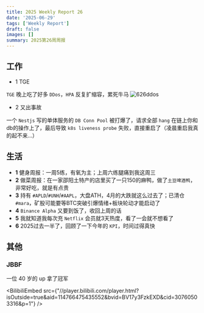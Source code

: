```yaml
---
title: 2025 Weekly Report 26
date: '2025-06-29'
tags: ['Weekly Report']
draft: false
images: []
summary: 2025第26周周报
---
```


<TOCInline toc={props.toc}/>

## 工作

- 1 TGE

`TGE` 晚上吃了好多 `DDos`，`HPA` 反复扩缩容，累死牛马
![626ddos](/static/images/2025-w26/626ddos.jpg)

- 2 又出事故

一个 `Nestjs` 写的单体服务的 `DB Conn Pool` 被打爆了，请求全部 `hang` 在链上你和db的操作上了，最后导致 `k8s liveness probe` 失败，直接重启了（凌晨重启我真的起不来...）

## 生活

- **1** 健身周报：一周5练，有氧为主；上周六练腿痛到我这周三
- **2** 做菜周报：在一家邵阳土特产的店里买了一只150的麻鸭，做了`土豆啤酒鸭`，非常好吃，就是有点贵
- **3** 持有 `#APLD`/`#UNH`/`#AAPL`，大盘ATH，4月的大跌就这么过去了；已清仓 `#mara`，矿股可能要等BTC突破引爆情绪+板块轮动才能启动了
- **4** `Binance Alpha` 又要到饭了，收回上周的话
- **5** 我就知道我每次充 `Netflix` 会员就3天热度，看了一会就不想看了
- **6** 2025过去一半了，回顾了一下今年的 `KPI`，时间过得真快



## 其他

### JBBF

一位 40 岁的 up 拿了冠军

<BilibiliEmbed src={"//player.bilibili.com/player.html?isOutside=true&aid=114766475435552&bvid=BV17y3FzkEXD&cid=30760503316&p=1"} />

